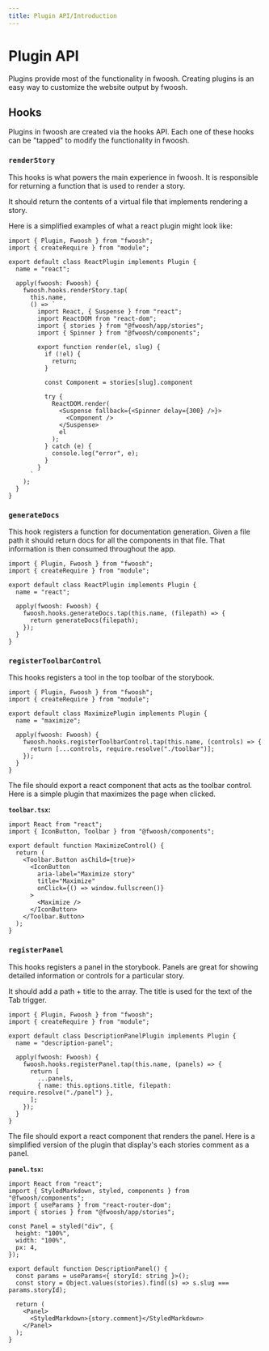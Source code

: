 ```yaml
---
title: Plugin API/Introduction
---
```


# Plugin API

Plugins provide most of the functionality in fwoosh.
Creating plugins is an easy way to customize the website output by fwoosh.

## Hooks

Plugins in fwoosh are created via the hooks API.
Each one of these hooks can be "tapped" to modify the functionality in fwoosh.

### `renderStory`

This hooks is what powers the main experience in fwoosh.
It is responsible for returning a function that is used to
render a story.

It should return the contents of a virtual file that implements
rendering a story.

Here is a simplified examples of what a react plugin might look like:

```tsx
import { Plugin, Fwoosh } from "fwoosh";
import { createRequire } from "module";

export default class ReactPlugin implements Plugin {
  name = "react";

  apply(fwoosh: Fwoosh) {
    fwoosh.hooks.renderStory.tap(
      this.name,
      () => `
        import React, { Suspense } from "react";
        import ReactDOM from "react-dom";
        import { stories } from "@fwoosh/app/stories";
        import { Spinner } from "@fwoosh/components";
        
        export function render(el, slug) {
          if (!el) {
            return;
          }

          const Component = stories[slug].component
          
          try {
            ReactDOM.render(
              <Suspense fallback={<Spinner delay={300} />}>
                <Component />
              </Suspense>
              el
            );
          } catch (e) {
            console.log("error", e);
          }
        }   
      `
    );
  }
}
```

### `generateDocs`

This hook registers a function for documentation generation.
Given a file path it should return docs for all the components
in that file. That information is then consumed throughout the app.

```tsx
import { Plugin, Fwoosh } from "fwoosh";
import { createRequire } from "module";

export default class ReactPlugin implements Plugin {
  name = "react";

  apply(fwoosh: Fwoosh) {
    fwoosh.hooks.generateDocs.tap(this.name, (filepath) => {
      return generateDocs(filepath);
    });
  }
}
```

### `registerToolbarControl`

This hooks registers a tool in the top toolbar of the storybook.

```tsx
import { Plugin, Fwoosh } from "fwoosh";
import { createRequire } from "module";

export default class MaximizePlugin implements Plugin {
  name = "maximize";

  apply(fwoosh: Fwoosh) {
    fwoosh.hooks.registerToolbarControl.tap(this.name, (controls) => {
      return [...controls, require.resolve("./toolbar")];
    });
  }
}
```

The file should export a react component that acts as the toolbar control.
Here is a simple plugin that maximizes the page when clicked.

**`toolbar.tsx`:**

```tsx
import React from "react";
import { IconButton, Toolbar } from "@fwoosh/components";

export default function MaximizeControl() {
  return (
    <Toolbar.Button asChild={true}>
      <IconButton
        aria-label="Maximize story"
        title="Maximize"
        onClick={() => window.fullscreen()}
      >
        <Maximize />
      </IconButton>
    </Toolbar.Button>
  );
}
```

### `registerPanel`

This hooks registers a panel in the storybook.
Panels are great for showing detailed information or controls for a particular story.

It should add a path + title to the array.
The title is used for the text of the Tab trigger.

```tsx
import { Plugin, Fwoosh } from "fwoosh";
import { createRequire } from "module";

export default class DescriptionPanelPlugin implements Plugin {
  name = "description-panel";

  apply(fwoosh: Fwoosh) {
    fwoosh.hooks.registerPanel.tap(this.name, (panels) => {
      return [
        ...panels,
        { name: this.options.title, filepath: require.resolve("./panel") },
      ];
    });
  }
}
```

The file should export a react component that renders the panel.
Here is a simplified version of the plugin that display's each stories comment as a panel.

**`panel.tsx`:**

```tsx
import React from "react";
import { StyledMarkdown, styled, components } from "@fwoosh/components";
import { useParams } from "react-router-dom";
import { stories } from "@fwoosh/app/stories";

const Panel = styled("div", {
  height: "100%",
  width: "100%",
  px: 4,
});

export default function DescriptionPanel() {
  const params = useParams<{ storyId: string }>();
  const story = Object.values(stories).find((s) => s.slug === params.storyId);

  return (
    <Panel>
      <StyledMarkdown>{story.comment}</StyledMarkdown>
    </Panel>
  );
}
```
